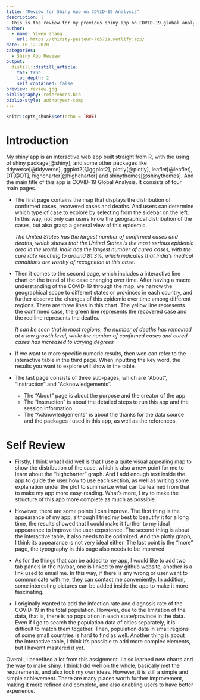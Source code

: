 ```yaml
---
title: "Review for Shiny App on COVID-19 Analysis"
description: |
  This is the review for my previous shiny app on COVID-19 global analysis. In this review, I will introduce the content of my app , then show both where it's done well, where it's worth improving, and what I might add next time. Hope you can enjoy when reading!
author:
  - name: Yiwen Zhang 
    url: https://thirsty-pasteur-78571a.netlify.app/
date: 10-12-2020
categories:
  - Shiny App Review
output:
  distill::distill_article:
    toc: true
    toc_depth: 2
    self_contained: false
preview: review.jpg
bibliography: references.bib
biblio-style: authoryear-comp
---
```


```r
knitr::opts_chunk$set(echo = TRUE)
```

# Introduction

My shiny app is an interactive web app built straight from R, with the using of shiny package[@shiny], and some other packages like tidyverse[@tidyverse], ggplot2[@ggplot2], plotly[@plotly], leaflet[@leaflet], DT[@DT], highcharter[@highcharter] and shinythemes[@shinythemes]. And the main title of this app is COVID-19 Global Analysis. It consists of four main pages.

- The first page contains the map that displays the distribution of confirmed cases, recovered cases and deaths. And users can determine which type of case to explore by selecting from the sidebar on the left. In this way, not only can users know the geographical distribution of the cases, but also grasp a general view of this epidemic. 

  *The United States has the largest number of confirmed cases and deaths, which shows that the United States is the most    serious epidemic area in the world. India has the largest number of cured cases, with the cure rate reaching to around    81.3%, which indicates that India's medical conditions are worthy of recognition in this case.*

- Then it comes to the second page, which includes a interactive line chart on the trend of the case changing over time. After having a macro understanding of the COVID-19 through the map, we narrow the geographical scope to different states or provinces in each country, and further observe the changes of this epidemic over time among different regions. 
There are three lines in this chart. The yellow line represents the confirmed case, the green line represents the recovered case and the red line represents the deaths. 

  *It can be seen that in most regions, the number of deaths has remained at a low growth level, while the number of         confirmed cases and cured cases has increased to varying degrees*

- If we want to more specific numeric results, then wen can refer to the interactive table in the third page. When inputting the key word, the results you want to explore will show in the table.

- The last page consists of three sub-pages, which are "About", "Instruction" and "Acknowledgements".
  + The "About" page is about the purpose and the creator of the app
  + The "Instruction" is about the detailed steps to run this app and the session information.
  + The "Acknowledgements" is about the thanks for the data source and the packages I used in this app, as well as the        references.

# Self Review

- Firstly, I think what I did well is that I use a quite visual appealing map to show the distribution of the case, which is also a new point for me to learn about the "highcharter" graph. And I add enough text inside the app to guide the user how to use each section, as well as writing some explanation under the plot to summarize what can be learned from that to make my app more easy-reading. What's more, I try to make the structure of this app more complete as much as possible.

- However, there are some points I can improve. The first thing is the appearance of my app, although I tried my best to beautify it for a long time, the results showed that I could make it further to my ideal appearance to improve the user experience. The second thing is about the interactive table, it also needs to be optimized. And the plotly graph, I think its appearance is not very ideal either. The last point is the "more" page, the typography in this page also needs to be improved.

- As for the things that can be added to my app, I would like to add two tab panels in the navbar, one is linked to my github website, another is a link used to email me. In this way, if there is any wrong or user want to communicate with me, they can contact me conveniently. In addition, some interesting pictures can be added inside the app to make it more fascinating.

- I originally wanted to add the infection rate and diagnosis rate of the COVID-19 in the total population. However, due to the limitation of the data, that is, there is no population in each state/province in the data. Even if I go to search the population data of cities separately, it is difficult to match them together. Then, population data in small regions of some small countries is hard to find as well. Another thing is about the interactive table, I think it's possible to add more complex elements, but I haven't mastered it yet.


Overall, I benefited a lot from this assignment. I also learned new charts and the way to make shiny. I think I did well on the whole, basically met the requirements, and also took my own ideas. However, it is still a simple and simple achievement. There are many places worth further improvement, making it more refined and complete, and also enabling users to have better experience.

